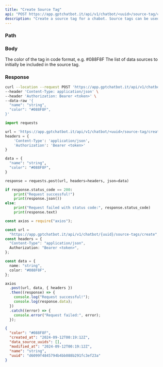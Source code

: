 ```yaml
---
title: "Create Source Tag"
api: "POST https://app.gptchatbot.it/api/v1/chatbot/<uuid>/source-tag/create"
description: "Create a source tag for a chabot. Source tags can be used to organize sources."
---
```


### Path

<ParamField path="uuid" type="string" required />

### Body

<ParamField body="name" type="string" required />
<ParamField body="color" type="string" required>
  The color of the tag in code format, e.g. #088F8F
</ParamField>
<ParamField body="data_source_uuids" type="List[string]">
  The list of data sources to initially be included in the source tag.
</ParamField>

### Response

<ResponseField name="uuid" type="string" />
<ResponseField name="name" type="string" />
<ResponseField name="color" type="string" />
<ResponseField name="data_source_uuids" type="List[string]" />
<ResponseField name="created_at" type="string" />
<ResponseField name="modified_at" type="string" />

<RequestExample>

```bash Curl
curl --location --request POST 'https://app.gptchatbot.it/api/v1/chatbot/<uuid>/source-tag/create' \
--header 'Content-Type: application/json' \
--header 'Authorization: Bearer <token>' \
--data-raw '{
  "name": "string",
  "color": "#088F8F",
}'
```

```py Python
import requests

url = 'https://app.gptchatbot.it/api/v1/chatbot/<uuid>/source-tag/create'
headers = {
    'Content-Type': 'application/json',
    'Authorization': 'Bearer <token>'
}

data = {
  "name": "string",
  "color": "#088F8F",
}

response = requests.post(url, headers=headers, json=data)

if response.status_code == 200:
    print("Request successful!")
    print(response.json())
else:
    print("Request failed with status code:", response.status_code)
    print(response.text)
```

```ts JavaScript
const axios = require("axios");

const url =
  "https://app.gptchatbot.it/api/v1/chatbot/{uuid}/source-tags/create";
const headers = {
  "Content-Type": "application/json",
  Authorization: "Bearer <token>",
};

const data = {
  name: "string",
  color: "#088F8F",
};

axios
  .post(url, data, { headers })
  .then((response) => {
    console.log("Request successful!");
    console.log(response.data);
  })
  .catch((error) => {
    console.error("Request failed:", error);
  });
```

</RequestExample>

<ResponseExample>

```json Response
{
  "color": "#088F8F",
  "created_at": "2024-09-12T00:19:12Z",
  "data_source_uuids": [],
  "modified_at": "2024-09-12T00:19:12Z",
  "name": "string",
  "uuid": "d6099f4845794b4bb088b291fc3ef23a"
}
```

</ResponseExample>

